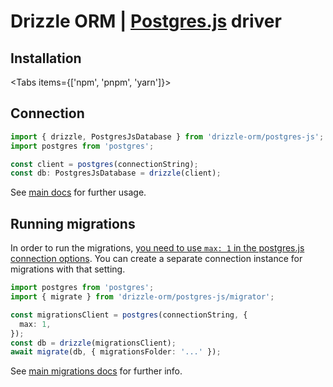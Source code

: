 


# Drizzle ORM | [Postgres.js](https://github.com/porsager/postgres) driver

## Installation

<Tabs items={['npm', 'pnpm', 'yarn']}>
  <Tab>
    <SmallTerminal withoutMargin data={installationNpm} height="32px" />
  </Tab>
  <Tab>
    <SmallTerminal withoutMargin data={installationPnpm} height="32px" />
  </Tab>
  <Tab>
    <SmallTerminal withoutMargin data={installationYarn} height="32px" />
  </Tab>
</Tabs>

## Connection

```typescript copy
import { drizzle, PostgresJsDatabase } from 'drizzle-orm/postgres-js';
import postgres from 'postgres';

const client = postgres(connectionString);
const db: PostgresJsDatabase = drizzle(client);
```

See [main docs](../postgresql#sql-schema-declaration) for further usage.

## Running migrations

In order to run the migrations, [you need to use `max: 1` in the postgres.js connection options](https://github.com/porsager/postgres#unsafe_transaction). You can create a separate connection instance for migrations with that setting.

```typescript copy
import postgres from 'postgres';
import { migrate } from 'drizzle-orm/postgres-js/migrator';

const migrationsClient = postgres(connectionString, {
  max: 1,
});
const db = drizzle(migrationsClient);
await migrate(db, { migrationsFolder: '...' });
```

See [main migrations docs](../postgresql#migrations) for further info.
